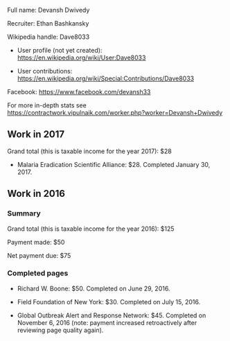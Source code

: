 Full name: Devansh Dwivedy

Recruiter: Ethan Bashkansky

Wikipedia handle: Dave8033

* User profile (not yet created): https://en.wikipedia.org/wiki/User:Dave8033

* User contributions: https://en.wikipedia.org/wiki/Special:Contributions/Dave8033

Facebook: https://www.facebook.com/devansh33

For more in-depth stats see https://contractwork.vipulnaik.com/worker.php?worker=Devansh+Dwivedy

== Work in 2017 ==

Grand total (this is taxable income for the year 2017): $28

* Malaria Eradication Scientific Alliance: $28. Completed January 30, 2017.

== Work in 2016 ==

=== Summary ===

Grand total (this is taxable income for the year 2016): $125

Payment made: $50

Net payment due: $75

=== Completed pages ===

* Richard W. Boone: $50. Completed on June 29, 2016.

* Field Foundation of New York: $30. Completed on July 15, 2016.

* Global Outbreak Alert and Response Network: $45. Completed on November 6, 2016 (note: payment increased retroactively after reviewing page quality again).
